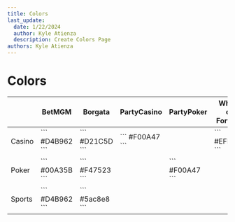 ```yaml
---
title: Colors
last_update:
  date: 1/22/2024
  author: Kyle Atienza
  description: Create Colors Page
authors: Kyle Atienza
---
```


# Colors

<table>
    <thead>
        <tr>
            <th className="w-[10%]"></th>
            <th className="w-[15%]">BetMGM</th>
            <th className="w-[15%]">Borgata</th>
            <th className="w-[15%]">PartyCasino</th>
            <th className="w-[15%]">PartyPoker</th>
            <th className="w-[15%]">Wheel of Fortune</th>
            <th className="w-[15%]">Shared PAT</th>
        </tr>
    </thead>
    <tbody>
        <tr>
            <td className="font-bold text-center">Casino</td>
            <td>
            ```
            #D4B962
            ```
            </td>
            <td>
            ```
            #D21C5D
            ```
            </td>
            <td>
            ```
            #F00A47
            ```
            </td>
            <td>
            </td>
            <td>
            ```
            #EFE700
            ```
            </td>
            <td>
            ```
            #474747
            ```
            </td>
        </tr>
        <tr>
            <td className="font-bold text-center">Poker</td>
            <td>
            ```
            #00A35B
            ```
            </td>
            <td>
            ```
            #F47523
            ```
            </td>
            <td>
            </td>
            <td>
            ```
            #F00A47
            ```
            </td>
            <td>
            </td>
            <td>
            </td>
        </tr>
        <tr>
            <td className="font-bold text-center">Sports</td>
            <td>
            ```
            #D4B962
            ```
            </td>
            <td>
            ```
            #5ac8e8
            ```
            </td>
            <td>
            </td>
            <td>
            </td>
            <td>
            </td>
            <td>
            </td>
        </tr>
    </tbody>
</table>
